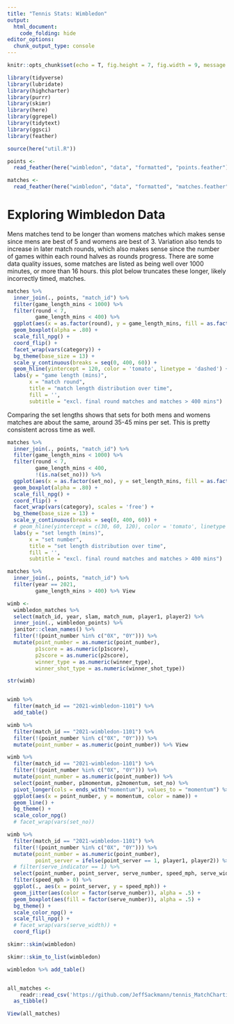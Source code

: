 ```yaml
---
title: "Tennis Stats: Wimbledon"
output:
  html_document:
    code_folding: hide
editor_options: 
  chunk_output_type: console
---
```

<head>
<link href="https://fonts.googleapis.com/css2?family=Roboto&display=swap" rel="stylesheet"> 
</head>

<style type="text/css">
.main-container {
  max-width: 1200px;
  margin-left: auto;
  margin-right: auto;
}
</style>

```r
knitr::opts_chunk$set(echo = T, fig.height = 7, fig.width = 9, message = FALSE, warning = FALSE)

library(tidyverse)
library(lubridate)
library(highcharter)
library(purrr)
library(skimr)
library(here)
library(ggrepel)
library(tidytext)
library(ggsci)
library(feather)

source(here("util.R"))

```

```r

points <-
  read_feather(here("wimbledon", "data", "formatted", "points.feather"))

matches <-
  read_feather(here("wimbledon", "data", "formatted", "matches.feather"))

```

# Exploring Wimbledon Data

Mens matches tend to be longer than womens matches which makes sense since mens are best of 5 and womens are best of 3. Variation also tends to increase in later match rounds, which also makes sense since the number of games within each round halves as rounds progress. There are some data quality issues, some matches are listed as being well over 1000 minutes, or more than 16 hours. this plot below truncates these longer, likely incorrectly timed, matches.

```r
matches %>%
  inner_join(., points, "match_id") %>%
  filter(game_length_mins < 1000) %>%
  filter(round < 7,
         game_length_mins < 400) %>%
  ggplot(aes(x = as.factor(round), y = game_length_mins, fill = as.factor(year))) + 
  geom_boxplot(alpha = .80) + 
  scale_fill_npg() + 
  coord_flip() +
  facet_wrap(vars(category)) + 
  bg_theme(base_size = 13) + 
  scale_y_continuous(breaks = seq(0, 400, 60)) + 
  geom_hline(yintercept = 120, color = 'tomato', linetype = 'dashed') +
  labs(y = "game length (mins)",
       x = "match round",
       title = "match length distribution over time",
       fill = '',
       subtitle = "excl. final round matches and matches > 400 mins")

```


Comparing the set lengths shows that sets for both mens and womens matches are about the same, around 35-45 mins per set. This is pretty consistent across time as well.

```r

matches %>%
  inner_join(., points, "match_id") %>%
  filter(game_length_mins < 1000) %>%
  filter(round < 7,
         game_length_mins < 400,
         !(is.na(set_no))) %>% 
  ggplot(aes(x = as.factor(set_no), y = set_length_mins, fill = as.factor(year))) + 
  geom_boxplot(alpha = .80) + 
  scale_fill_npg() + 
  coord_flip() +
  facet_wrap(vars(category), scales = 'free') + 
  bg_theme(base_size = 13) + 
  scale_y_continuous(breaks = seq(0, 400, 60)) + 
  # geom_hline(yintercept = c(30, 60, 120), color = 'tomato', linetype = 'dashed') +
  labs(y = "set length (mins)",
       x = "set number",
       title = "set length distribution over time",
       fill = '',
       subtitle = "excl. final round matches and matches > 400 mins")
```

```r

matches %>%
  inner_join(., points, "match_id") %>%
  filter(year == 2021,
         game_length_mins > 400) %>% View
```

```r

wimb <- 
  wimbledon_matches %>%
  select(match_id, year, slam, match_num, player1, player2) %>%
  inner_join(., wimbledon_points) %>%
  janitor::clean_names() %>%
  filter(!(point_number %in% c("0X", "0Y"))) %>%
  mutate(point_number = as.numeric(point_number),
         p1score = as.numeric(p1score),
         p2score = as.numeric(p2score),
         winner_type = as.numeric(winner_type),
         winner_shot_type = as.numeric(winner_shot_type))

str(wimb)


wimb %>% 
  filter(match_id == "2021-wimbledon-1101") %>%
  add_table()

wimb %>%
  filter(match_id == "2021-wimbledon-1101") %>%
  filter(!(point_number %in% c("0X", "0Y"))) %>%
  mutate(point_number = as.numeric(point_number)) %>% View

wimb %>%
  filter(match_id == "2021-wimbledon-1101") %>%
  filter(!(point_number %in% c("0X", "0Y"))) %>%
  mutate(point_number = as.numeric(point_number)) %>%
  select(point_number, p1momentum, p2momentum, set_no) %>% 
  pivot_longer(cols = ends_with("momentum"), values_to = "momentum") %>%
  ggplot(aes(x = point_number, y = momentum, color = name)) + 
  geom_line() + 
  bg_theme() + 
  scale_color_npg() 
  # facet_wrap(vars(set_no))

wimb %>%
  filter(match_id == "2021-wimbledon-1101") %>%
  filter(!(point_number %in% c("0X", "0Y"))) %>%
  mutate(point_number = as.numeric(point_number),
         point_server = ifelse(point_server == 1, player1, player2)) %>%
  # filter(serve_indicator == 1) %>%
  select(point_number, point_server, serve_number, speed_mph, serve_width) %>%
  filter(speed_mph > 0) %>% 
  ggplot(., aes(x = point_server, y = speed_mph)) + 
  geom_jitter(aes(color = factor(serve_number)), alpha = .5) + 
  geom_boxplot(aes(fill = factor(serve_number)), alpha = .5) + 
  bg_theme() +
  scale_color_npg() + 
  scale_fill_npg() + 
  # facet_wrap(vars(serve_width)) + 
  coord_flip()

skimr::skim(wimbledon)

skimr::skim_to_list(wimbledon)

wimbledon %>% add_table()


all_matches <- 
    readr::read_csv('https://github.com/JeffSackmann/tennis_MatchChartingProject/raw/master/charting-m-stats-Overview.csv') %>%
  as_tibble()

View(all_matches)

```